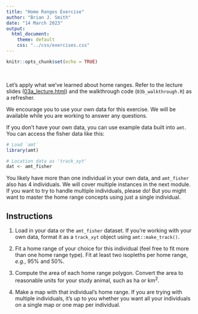 ```yaml
---
title: "Home Ranges Exercise"
author: "Brian J. Smith"
date: "14 March 2023"
output: 
  html_document:
    theme: default
    css: "../css/exercises.css"
---
```


```r
knitr::opts_chunk$set(echo = TRUE)
```

<br>

Let's apply what we've learned about home ranges. Refer to the lecture slides (<a href="03a_lecture.html" target="_blank" rel="noopener noreferrer">03a_lecture.html</a>) and the walkthrough code (`03b_walkthrough.R`) as a refresher.

We encourage you to use your own data for this exercise. We will be available while you are working to answer any questions.

If you don't have your own data, you can use example data built into `amt`. You can access the fisher data like this:

```r
# Load `amt`
library(amt)

# Location data as 'track_xyt'
dat <- amt_fisher

```

You likely have more than one individual in your own data, and `amt_fisher` also has 4 individuals. We will cover multiple instances in the next module. If you want to try to handle multiple individuals, please do! But you might want to master the home range concepts using just a single individual.

## Instructions

1. Load in your data or the `amt_fisher` dataset. If you're working with your own data, format it as a `track_xyt` object using `amt::make_track()`.
  
2. Fit a home range of your choice for this individual (feel free to fit more than one home range type). Fit at least two isopleths per home range, *e.g.*, 95% and 50%. 
    
3. Compute the area of each home range polygon. Convert the area to reasonable units for your study animal, such as ha or km^2^.
  
4. Make a map with that individual's home range. If you are trying with multiple individuals, it's up to you whether you want all your individuals on a single map or one map per individual.